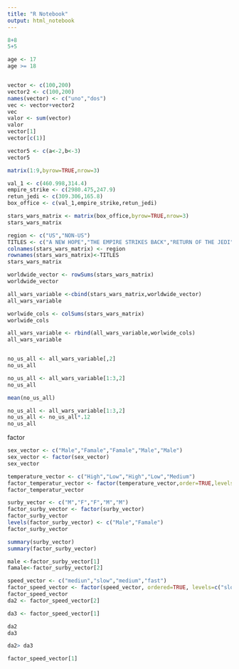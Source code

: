 ---
title: "R Notebook"
output: html_notebook
---
```{r}
8+8
5+5
```

```{r}
age <- 17
age >= 18


vector <- c(100,200)
vector2 <- c(100,200)
names(vector) <- c("uno","dos")
vec <- vector+vector2
vec 
valor <- sum(vector)
valor
vector[1]
vector[c(1)]

vector5 <- c(a<-2,b<-3)
vector5
```

```{r}
matrix(1:9,byrow=TRUE,nrow=3)
```

```{r}
val_1 <- c(460.998,314.4)
empire_strike <- c(2980.475,247.9)
retun_jedi <- c(309.306,165.8)
box_office <- c(val_1,empire_strike,retun_jedi)

stars_wars_matrix <- matrix(box_office,byrow=TRUE,nrow=3)
stars_wars_matrix

region <- c("US","NON-US")
TITLES <- c("A NEW HOPE","THE EMPIRE STRIKES BACK","RETURN OF THE JEDI")
colnames(stars_wars_matrix) <- region
rownames(stars_wars_matrix)<-TITLES
stars_wars_matrix
```

```{r}
worldwide_vector <- rowSums(stars_wars_matrix)
worldwide_vector

all_wars_variable <-cbind(stars_wars_matrix,worldwide_vector)
all_wars_variable

worlwide_cols <- colSums(stars_wars_matrix)
worlwide_cols

all_wars_variable <- rbind(all_wars_variable,worlwide_cols)
all_wars_variable


no_us_all <- all_wars_variable[,2]
no_us_all

no_us_all <- all_wars_variable[1:3,2]
no_us_all

mean(no_us_all)

no_us_all <- all_wars_variable[1:3,2]
no_us_all <- no_us_all*.12
no_us_all 
```

factor
```{r}

sex_vector <- c("Male","Famale","Famale","Male","Male")
sex_vector <- factor(sex_vector)
sex_vector

temperature_vector <- c("High","Low","High","Low","Medium")
factor_temperatur_vector <- factor(temperature_vector,order=TRUE,levels=c("Low","Medium","High"))
factor_temperatur_vector                
```

```{r}

surby_vector <- c("M","F","F","M","M")
factor_surby_vector <- factor(surby_vector)
factor_surby_vector
levels(factor_surby_vector) <- c("Male","Famale")
factor_surby_vector

summary(surby_vector)
summary(factor_surby_vector)

male <-factor_surby_vector[1]
famale<-factor_surby_vector[2]
```

```{r}

speed_vector <- c("mediun","slow","medium","fast")
factor_speed_vector <- factor(speed_vector, ordered=TRUE, levels=c("slow","medium","fast"))
factor_speed_vector
da2 <- factor_speed_vector[2]

da3 <- factor_speed_vector[1]

da2
da3

da2> da3

factor_speed_vector[1]




```

